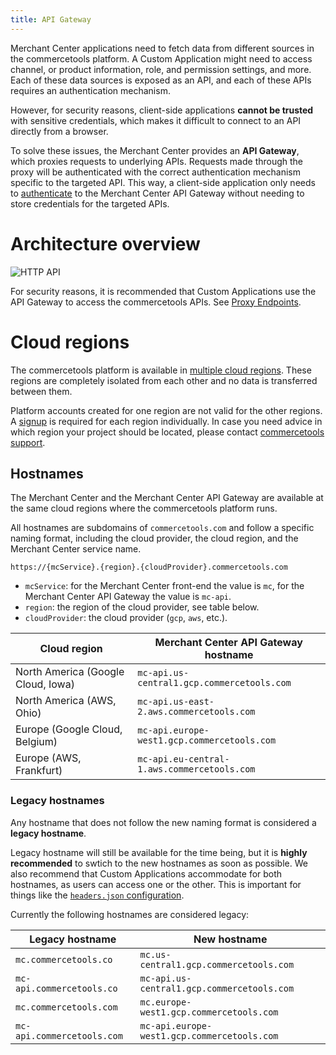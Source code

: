 ```yaml
---
title: API Gateway
---
```


Merchant Center applications need to fetch data from different sources in the commercetools platform. A Custom Application might need to access channel, or product information, role, and permission settings, and more. Each of these data sources is exposed as an API, and each of these APIs requires an authentication mechanism.

However, for security reasons, client-side applications **cannot be trusted** with sensitive credentials, which makes it difficult to connect to an API directly from a browser.

To solve these issues, the Merchant Center provides an **API Gateway**, which proxies requests to underlying APIs. Requests made through the proxy will be authenticated with the correct authentication mechanism specific to the targeted API. This way, a client-side application only needs to [authenticate](#authentication) to the Merchant Center API Gateway without needing to store credentials for the targeted APIs.

# Architecture overview

![HTTP API](/images/mc-http-api.png)

<Info>

For security reasons, it is recommended that Custom Applications use the API Gateway to access the commercetools APIs. See [Proxy Endpoints](/main-concepts/proxy-endpoints).

</Info>

# Cloud regions

The commercetools platform is available in [multiple cloud regions](https://docs.commercetools.com/http-api.html#regions).
These regions are completely isolated from each other and no data is transferred between them.

<Info>

Platform accounts created for one region are not valid for the other regions. A [signup](https://docs.commercetools.com/getting-started) is required for each region individually.
In case you need advice in which region your project should be located, please contact [commercetools support](https://support.commercetools.com).

</Info>

## Hostnames

The Merchant Center and the Merchant Center API Gateway are available at the same cloud regions where the commercetools platform runs.

All hostnames are subdomains of `commercetools.com` and follow a specific naming format, including the cloud provider, the cloud region, and the Merchant Center service name.

```
https://{mcService}.{region}.{cloudProvider}.commercetools.com
```

- `mcService`: for the Merchant Center front-end the value is `mc`, for the Merchant Center API Gateway the value is `mc-api`.
- `region`: the region of the cloud provider, see table below.
- `cloudProvider`: the cloud provider (`gcp`, `aws`, etc.).

| Cloud region | Merchant Center API Gateway hostname |
| --- | --- |
| North America (Google Cloud, Iowa) | `mc-api.us-central1.gcp.commercetools.com` |
| North America (AWS, Ohio) | `mc-api.us-east-2.aws.commercetools.com` |
| Europe (Google Cloud, Belgium) | `mc-api.europe-west1.gcp.commercetools.com` |
| Europe (AWS, Frankfurt) | `mc-api.eu-central-1.aws.commercetools.com` |

### Legacy hostnames

Any hostname that does not follow the new naming format is considered a **legacy hostname**.

<Warning>

Legacy hostname will still be available for the time being, but it is **highly recommended** to swtich to the new hostnames as soon as possible.
We also recommend that Custom Applications accommodate for both hostnames, as users can access one or the other. This is important for things like the [`headers.json` configuration](/deployment/runtime-configuration#headersjson).

</Warning>

Currently the following hostnames are considered legacy:

| Legacy hostname | New hostname |
| --- | --- |
| `mc.commercetools.co` | `mc.us-central1.gcp.commercetools.com` |
| `mc-api.commercetools.co` | `mc-api.us-central1.gcp.commercetools.com` |
| `mc.commercetools.com` | `mc.europe-west1.gcp.commercetools.com` |
| `mc-api.commercetools.com` | `mc-api.europe-west1.gcp.commercetools.com` |
